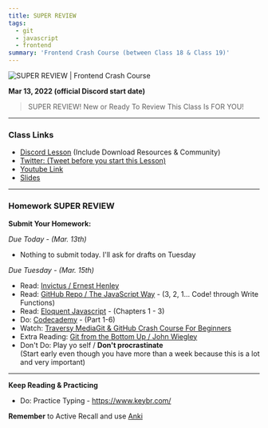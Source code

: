 ```yaml
---
title: SUPER REVIEW
tags:
  - git
  - javascript
  - frontend
summary: 'Frontend Crash Course (between Class 18 & Class 19)'
---
```


![SUPER REVIEW | Frontend Crash Course](https://cdn.hashnode.com/res/hashnode/image/upload/v1676633461608/PsxLWLikm.png?auto=compress)

**Mar 13, 2022 (official Discord start date)**

> SUPER REVIEW! New or Ready To Review This Class Is FOR YOU!

<hr />

### Class Links

- [Discord Lesson](https://discord.com/channels/735923219315425401/738891289071714388/952598041364398160) (Include Download Resources & Community)
- [Twitter: (Tweet before you start this Lesson)](https://twitter.com/leonnoel/status/1503039026667827202)
- [Youtube Link](https://youtu.be/AkXLGS57MS4)
- [Slides](https://slides.com/leonnoel/html-css-js-review-100devs2)

<hr />

### Homework SUPER REVIEW

**Submit Your Homework:**

_Due Today - (Mar. 13th)_

- Nothing to submit today. I'll ask for drafts on Tuesday

_Due Tuesday - (Mar. 15th)_

- Read: [Invictus / Ernest Henley](https://www.poetryfoundation.org/poems/51642/invictus)
- Read: [GitHub Repo / The JavaScript Way](https://github.com/bpesquet/thejsway) - (3, 2, 1... Code! through Write Functions)
- Read: [Eloquent Javascript](http://eloquentjavascript.net/3rd_edition/) - (Chapters 1 - 3)
- Do: [Codecademy](https://www.codecademy.com/learn/introduction-to-javascript) - (Part 1-6)
- Watch: [Traversy MediaGit & GitHub Crash Course For Beginners](https://youtu.be/SWYqp7iY_Tc)
- Extra Reading: [Git from the Bottom Up / John Wiegley](https://jwiegley.github.io/git-from-the-bottom-up/)
- Don't Do: Play yo self / **Don't procrastinate** <br /> (Start early even though you have more than a week because this is a lot and very important)

<hr />

**Keep Reading & Practicing**

- Do: Practice Typing - https://www.keybr.com/

**Remember** to Active Recall and use [Anki](https://apps.ankiweb.net/)
